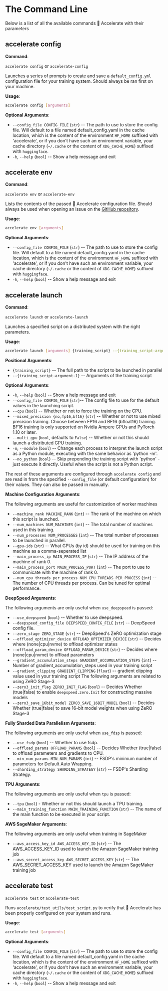 <!--Copyright 2021 The HuggingFace Team. All rights reserved.

Licensed under the Apache License, Version 2.0 (the "License"); you may not use this file except in compliance with
the License. You may obtain a copy of the License at

http://www.apache.org/licenses/LICENSE-2.0

Unless required by applicable law or agreed to in writing, software distributed under the License is distributed on
an "AS IS" BASIS, WITHOUT WARRANTIES OR CONDITIONS OF ANY KIND, either express or implied. See the License for the
specific language governing permissions and limitations under the License.
-->

# The Command Line 

Below is a list of all the available commands 🤗 Accelerate with their parameters

## accelerate config

**Command**:

`accelerate config` or `accelerate-config`

Launches a series of prompts to create and save a `default_config.yml` configuration file for your training system. Should 
always be ran first on your machine.

**Usage**: 

```bash
accelerate config [arguments]
```

**Optional Arguments**:
* `--config_file CONFIG_FILE` (`str`) -- The path to use to store the config file. Will default to a file named default_config.yaml in the cache location, which is the content
                        of the environment `HF_HOME` suffixed with 'accelerate', or if you don't have such an environment variable, your cache directory
                        (`~/.cache` or the content of `XDG_CACHE_HOME`) suffixed with `huggingface`.
* `-h`, `--help` (`bool`) -- Show a help message and exit

## accelerate env

**Command**:

`accelerate env` or `accelerate-env`

Lists the contents of the passed 🤗 Accelerate configuration file. Should always be used when opening an issue on the [GitHub repository](https://github.com/huggingface/accelerate).

**Usage**:

```bash
accelerate env [arguments]
```

**Optional Arguments**:
* `--config_file CONFIG_FILE` (`str`) -- The path to use to store the config file. Will default to a file named default_config.yaml in the cache location, which is the content
                        of the environment `HF_HOME` suffixed with 'accelerate', or if you don't have such an environment variable, your cache directory
                        (`~/.cache` or the content of `XDG_CACHE_HOME`) suffixed with `huggingface`.
* `-h`, `--help` (`bool`) -- Show a help message and exit

## accelerate launch

**Command**:

`accelerate launch` or `accelerate-launch`

Launches a specified script on a distributed system with the right parameters.

**Usage**: 

```bash
accelerate launch [arguments] {training_script} --{training_script-argument-1} --{training_script-argument-2} ...
```

**Positional Arguments**:

- `{training_script}` -- The full path to the script to be launched in parallel
- `--{training_script-argument-1}` -- Arguments of the training script

**Optional Arguments**:

* `-h`, `--help` (`bool`) -- Show a help message and exit
* `--config_file CONFIG_FILE` (`str`)-- The config file to use for the default values in the launching script.
* `--cpu` (`bool`) -- Whether or not to force the training on the CPU.
* `--mixed_precision {no,fp16,bf16}` (`str`) -- Whether or not to use mixed precision training. Choose between FP16 and BF16 (bfloat16) training. BF16 training is only supported on
                    Nvidia Ampere GPUs and PyTorch 1.10 or later.
* `--multi_gpu` (`bool`, defaults to `False`) -- Whether or not this should launch a distributed GPU training.
* `-m`, `--module` (`bool`) -- Change each process to interpret the launch script as a Python module, executing with the same behavior as 'python -m'.
* `--no_python` (`bool`) -- Skip prepending the training script with 'python' - just execute it directly. Useful when the script is not a Python script.

The rest of these arguments are configured through `accelerate config` and are read in from the specified `--config_file` (or default configuration) for their 
values. They can also be passed in manually.

**Machine Configuration Arguments**:

The following arguments are useful for customization of worker machines
* `--machine_rank MACHINE_RANK` (`int`) -- The rank of the machine on which this script is launched.
* `--num_machines NUM_MACHINES` (`int`) -- The total number of machines used in this training.
* `--num_processes NUM_PROCESSES` (`int`) -- The total number of processes to be launched in parallel.
* `--gpu-ids` (`str`) -- What GPUs (by id) should be used for training on this machine as a comma-seperated list
* `--main_process_ip MAIN_PROCESS_IP` (`str`) -- The IP address of the machine of rank 0.
* `--main_process_port MAIN_PROCESS_PORT` (`int`) -- The port to use to communicate with the machine of rank 0.
* `--num_cpu_threads_per_process NUM_CPU_THREADS_PER_PROCESS` (`int`) -- The number of CPU threads per process. Can be tuned for optimal performance.


**DeepSpeed Arguments**:

The following arguments are only useful when `use_deepspeed` is passed: 
* `--use_deepspeed` (`bool`) -- Whether to use deepspeed.
* `--deepspeed_config_file DEEPSPEED_CONFIG_FILE` (`str`) -- DeepSpeed config file.
* `--zero_stage ZERO_STAGE` (`str`) -- DeepSpeed's ZeRO optimization stage
* `--offload_optimizer_device OFFLOAD_OPTIMIZER_DEVICE` (`str`) -- Decides where (none|cpu|nvme) to offload optimizer states
* `--offload_param_device OFFLOAD_PARAM_DEVICE` (`str`) -- Decides where (none|cpu|nvme) to offload parameters
* `--gradient_accumulation_steps GRADIENT_ACCUMULATION_STEPS` (`int`) -- Number of gradient_accumulation_steps used in your training script
* `--gradient_clipping GRADIENT_CLIPPING` (`float`) -- gradient clipping value used in your training script
The following arguments are related to using ZeRO Stage-3
* `--zero3_init_flag ZERO3_INIT_FLAG` (`bool`) -- Decides Whether (true|false) to enable `deepspeed.zero.Init` for constructing massive models
* `--zero3_save_16bit_model ZERO3_SAVE_16BIT_MODEL` (`bool`) -- Decides Whether (true|false) to save 16-bit model weights when using ZeRO Stage-3

**Fully Sharded Data Parallelism Arguments**:

The following arguments are only useful when `use_fdsp` is passed:
* `--use_fsdp` (`bool`) -- Whether to use fsdp.
* `--offload_params OFFLOAD_PARAMS` (`bool`) -- Decides Whether (true|false) to offload parameters and gradients to CPU.
* `--min_num_params MIN_NUM_PARAMS` (`int`) -- FSDP's minimum number of parameters for Default Auto Wrapping.
* `--sharding_strategy SHARDING_STRATEGY` (`str`) -- FSDP's Sharding Strategy.

**TPU Arguments**:

The following arguments are only useful when `tpu` is passed:
* `--tpu` (`bool`) - Whether or not this should launch a TPU training.
* `--main_training_function MAIN_TRAINING_FUNCTION` (`str`) -- The name of the main function to be executed in your script.

**AWS SageMaker Arguments**:

The following arguments are only useful when training in SageMaker
* `--aws_access_key_id AWS_ACCESS_KEY_ID` (`str`) -- The AWS_ACCESS_KEY_ID used to launch the Amazon SageMaker training job
* `--aws_secret_access_key AWS_SECRET_ACCESS_KEY` (`str`) -- The AWS_SECRET_ACCESS_KEY used to launch the Amazon SageMaker training job

## accelerate test

`accelerate test` or `accelerate-test`

Runs `accelerate/test_utils/test_script.py` to verify that 🤗 Accelerate has been properly configured on your system and runs. 

**Usage**: 

```bash
accelerate test [arguments]
```

**Optional Arguments**:
* `--config_file CONFIG_FILE` (`str`) -- The path to use to store the config file. Will default to a file named default_config.yaml in the cache location, which is the content
                        of the environment `HF_HOME` suffixed with 'accelerate', or if you don't have such an environment variable, your cache directory
                        (`~/.cache` or the content of `XDG_CACHE_HOME`) suffixed with `huggingface`.
* `-h`, `--help` (`bool`) -- Show a help message and exit

